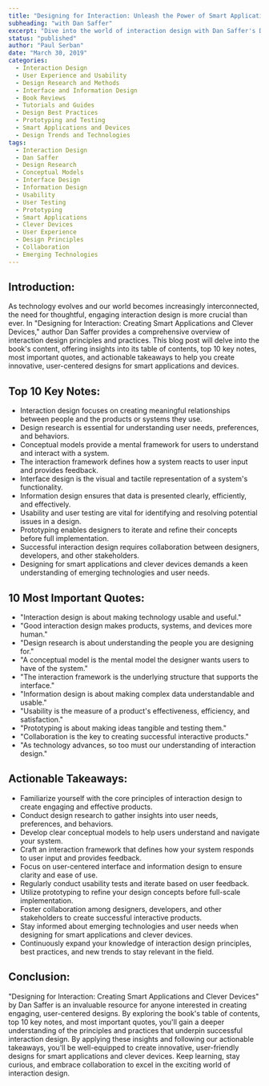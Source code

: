 ```yaml
---
title: "Designing for Interaction: Unleash the Power of Smart Applications and Clever Devices"
subheading: "with Dan Saffer"
excerpt: "Dive into the world of interaction design with Dan Saffer's Designing for Interaction: Creating Smart Applications and Clever Devices. Discover the book's contents, key notes, most important quotes, and actionable takeaways."
status: "published"
author: "Paul Serban"
date: "March 30, 2019"
categories:
  - Interaction Design
  - User Experience and Usability
  - Design Research and Methods
  - Interface and Information Design
  - Book Reviews
  - Tutorials and Guides
  - Design Best Practices
  - Prototyping and Testing
  - Smart Applications and Devices
  - Design Trends and Technologies
tags:
  - Interaction Design
  - Dan Saffer
  - Design Research
  - Conceptual Models
  - Interface Design
  - Information Design
  - Usability
  - User Testing
  - Prototyping
  - Smart Applications
  - Clever Devices
  - User Experience
  - Design Principles
  - Collaboration
  - Emerging Technologies
---
```


## Introduction:

As technology evolves and our world becomes increasingly interconnected, the need for thoughtful, engaging interaction design is more crucial than ever. In "Designing for Interaction: Creating Smart Applications and Clever Devices," author Dan Saffer provides a comprehensive overview of interaction design principles and practices. This blog post will delve into the book's content, offering insights into its table of contents, top 10 key notes, most important quotes, and actionable takeaways to help you create innovative, user-centered designs for smart applications and devices.

## Top 10 Key Notes:

- Interaction design focuses on creating meaningful relationships between people and the products or systems they use.
- Design research is essential for understanding user needs, preferences, and behaviors.
- Conceptual models provide a mental framework for users to understand and interact with a system.
- The interaction framework defines how a system reacts to user input and provides feedback.
- Interface design is the visual and tactile representation of a system's functionality.
- Information design ensures that data is presented clearly, efficiently, and effectively.
- Usability and user testing are vital for identifying and resolving potential issues in a design.
- Prototyping enables designers to iterate and refine their concepts before full implementation.
- Successful interaction design requires collaboration between designers, developers, and other stakeholders.
- Designing for smart applications and clever devices demands a keen understanding of emerging technologies and user needs.

## 10 Most Important Quotes:

- "Interaction design is about making technology usable and useful."
- "Good interaction design makes products, systems, and devices more human."
- "Design research is about understanding the people you are designing for."
- "A conceptual model is the mental model the designer wants users to have of the system."
- "The interaction framework is the underlying structure that supports the interface."
- "Information design is about making complex data understandable and usable."
- "Usability is the measure of a product's effectiveness, efficiency, and satisfaction."
- "Prototyping is about making ideas tangible and testing them."
- "Collaboration is the key to creating successful interactive products."
- "As technology advances, so too must our understanding of interaction design."

## Actionable Takeaways:

- Familiarize yourself with the core principles of interaction design to create engaging and effective products.
- Conduct design research to gather insights into user needs, preferences, and behaviors.
- Develop clear conceptual models to help users understand and navigate your system.
- Craft an interaction framework that defines how your system responds to user input and provides feedback.
- Focus on user-centered interface and information design to ensure clarity and ease of use.
- Regularly conduct usability tests and iterate based on user feedback.
- Utilize prototyping to refine your design concepts before full-scale implementation.
- Foster collaboration among designers, developers, and other stakeholders to create successful interactive products.
- Stay informed about emerging technologies and user needs when designing for smart applications and clever devices.
- Continuously expand your knowledge of interaction design principles, best practices, and new trends to stay relevant in the field.

## Conclusion:

"Designing for Interaction: Creating Smart Applications and Clever Devices" by Dan Saffer is an invaluable resource for anyone interested in creating engaging, user-centered designs. By exploring the book's table of contents, top 10 key notes, and most important quotes, you'll gain a deeper understanding of the principles and practices that underpin successful interaction design. By applying these insights and following our actionable takeaways, you'll be well-equipped to create innovative, user-friendly designs for smart applications and clever devices. Keep learning, stay curious, and embrace collaboration to excel in the exciting world of interaction design.
